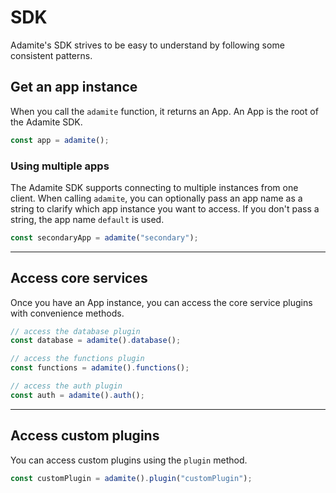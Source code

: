 
<SEO title="Understanding the SDK | SDK" />

# SDK

<span className="lead">
  Adamite's SDK strives to be easy to understand by following some consistent
  patterns.
</span>

## Get an app instance

<section>

<div>

When you call the `adamite` function, it returns an App. An App is the root of the Adamite SDK.

</div>

```js
const app = adamite();
```

</section>

### Using multiple apps

<section>

<div>

The Adamite SDK supports connecting to multiple instances from one client. When calling `adamite`, you can optionally
pass an app name as a string to clarify which app instance you want to access. If you don't pass a string, the app name `default` is used.

</div>

```js
const secondaryApp = adamite("secondary");
```

</section>

---

## Access core services

<section>

<div>

Once you have an App instance, you can access the core service plugins with convenience methods.

</div>

```js
// access the database plugin
const database = adamite().database();

// access the functions plugin
const functions = adamite().functions();

// access the auth plugin
const auth = adamite().auth();
```

</section>

---

## Access custom plugins

<section>

<div>

You can access custom plugins using the `plugin` method.

</div>

```js
const customPlugin = adamite().plugin("customPlugin");
```

</section>
<br />
